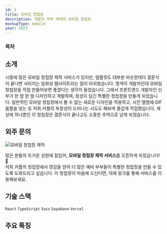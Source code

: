 ```yaml
---
id: 1
title: 모바일 청첩장
description: 개발자 부부 채채의 모바일 청첩장
mockupType: mobile
year: 2023
---
```


### 목차

## 소개

<Link url="https://wedding.chaechae.life" />

시중에 많은 모바일 청첩장 제작 서비스가 있지만, 템플릿도 대부분 비슷한데다 결혼식이 끝나면 사라지는 일회성 웹사이트라는 점이 아쉬웠습니다. 명색이 개발자인데 모바일 청첩장을 직접 만들어보면 좋겠다는 생각이 들었습니다. 그래서 프론트엔드 개발자인 신부가 한 땀 한 땀 디자인하고 개발하여, 정성이 담긴 특별한 청첩장을 만들게 되었습니다. 일반적인 모바일 청첩장에서 볼 수 없는 새로운 디자인을 적용하고, 사진 앨범에 GIF 움짤을 넣는 등 저희 커플의 독창성이 드러나는 시도도 해보며 즐겁게 작업했습니다. 세상에 하나뿐인 이 청첩장은 결혼식이 끝나고도 소중한 추억으로 남게 되었습니다.

## 외주 문의

<Image path="/projects/wedding-card" src="/main.webp" alt="모바일 청첩장 제작" />

많은 분들의 뜨거운 성원에 힘입어, **모바일 청첩장 제작 서비스**를 오픈하게 되었습니다! 🎉  
저희 커플의 청첩장에서 영감을 얻어 더 많은 예비 부부들이 특별한 청첩장을 만들 수 있도록 도와드리고 싶습니다. 이 청첩장이 마음에 드신다면, 아래 링크를 통해 서비스를 이용해보세요.

<Link url="https://kmong.com/gig/552928" />

## 기술 스택

`React` `TypeScript` `Sass` `Supabase` `Vercel`

## 주요 특징
